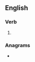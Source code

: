 ==English==

===Verb===
{{head|en|present participle}}

# {{present participle of|unlace|lang=en|nocat=1}}

===Anagrams===
* {{anagrams|en|launcing}}